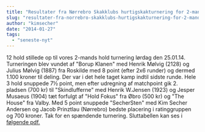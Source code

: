 ```yaml
---
title: "Resultater fra Nørrebro Skakklubs hurtigskakturnering for 2-mands hold"
slug: "resultater-fra-norrebro-skakklubs-hurtigskakturnering-for-2-mands-hold"
author: "kimsecher"
date: "2014-01-27"
tags: 
  - "seneste-nyt"
---
```


12 hold stillede op til vores 2-mands hold turnering lørdag den 25.01.14. Turneringen blev vundet af "Borup Klanen" med Henrik Mølvig (2128) og Julius Mølvig (1887) fra Roskilde med 8 point (efter 2x6 runder) og dermed 1.100 kroner til deling. Der var i det hele taget kamp indtil sidste runde. Hele 3 hold snuppede 7½ point, men efter udregning af matchpoint gik 2. pladsen (700 kr) til "Skindlufferne" med Henrik W.Jensen (1923) og Jesper Musaeus (1904) tæt forfulgt af "Hold Fokus" fra Øbro (500 kr) og "The House" fra Valby. Med 5 point snuppede "SecherSten" med Kim Secher Andersen og Jacob Prinztlau (Nørrebro) bedste placering i ratinggruppen og 700 kroner. Tak for en spændende turnering. Sluttabellen kan ses i [følgende pdf.](/images/2-mands-hurtigskak-25.-jan-2014.pdf)